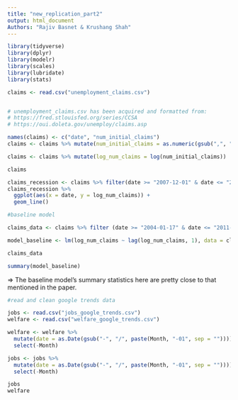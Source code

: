 ```yaml
---
title: "new_replication_part2"
output: html_document
Authors: "Rajiv Basnet & Krushang Shah"
---
```



```r
library(tidyverse)
library(dplyr)
library(modelr)
library(scales)
library(lubridate)
library(stats)
```

```r
claims <- read.csv("unemployment_claims.csv")


# unemployment_claims.csv has been acquired and formatted from:
# https://fred.stlouisfed.org/series/CCSA
# https://oui.doleta.gov/unemploy/claims.asp

names(claims) <- c("date", "num_initial_claims")
claims <- claims %>% mutate(num_initial_claims = as.numeric(gsub(",", "", num_initial_claims)), date = as.Date(date))

claims <- claims %>% mutate(log_num_claims = log(num_initial_claims))

claims

claims_recession <- claims %>% filter(date >= "2007-12-01" & date <= "2011-07-02")
claims_recession %>%
  ggplot(aes(x = date, y = log_num_claims)) +
  geom_line()
```

```r
#baseline model

claims_data <- claims %>% filter (date >= "2004-01-17" & date <= "2011-07-02")

model_baseline <- lm(log_num_claims ~ lag(log_num_claims, 1), data = claims_data)

claims_data

summary(model_baseline)
```
=> The baseline model's summary statistics here are pretty close to that mentioned in the paper.


```r

#read and clean google trends data

jobs <- read.csv("jobs_google_trends.csv")
welfare <- read.csv("welfare_google_trends.csv")

welfare <- welfare %>% 
  mutate(date = as.Date(gsub("-", "/", paste(Month, "-01", sep = ""))))%>%
  select(-Month)

jobs <- jobs %>% 
  mutate(date = as.Date(gsub("-", "/", paste(Month, "-01", sep = "")))) %>%
  select(-Month)

jobs
welfare
```


